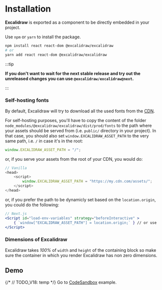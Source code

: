 # Installation

**Excalidraw** is exported as a component to be directly embedded in your project.

Use `npm` or `yarn` to install the package.

```bash
npm install react react-dom @excalidraw/excalidraw
# or
yarn add react react-dom @excalidraw/excalidraw
```

:::tip

**If you don't want to wait for the next stable release and try out the unreleased changes you can use `@excalidraw/excalidraw@next`.**

:::

### Self-hosting fonts

By default, Excalidraw will try to download all the used fonts from the [CDN](https://esm.run/@excalidraw/excalidraw/dist/prod).

For self-hosting purposes, you'll have to copy the content of the folder `node_modules/@excalidraw/excalidraw/dist/prod/fonts` to the path where your assets should be served from (i.e. `public/` directory in your project). In that case, you should also set `window.EXCALIDRAW_ASSET_PATH` to the very same path, i.e. `/` in case it's in the root:

```js
window.EXCALIDRAW_ASSET_PATH = "/";
```

or, if you serve your assets from the root of your CDN, you would do:

```js
// Vanilla
<head>
    <script>
        window.EXCALIDRAW_ASSET_PATH = "https://my.cdn.com/assets/";
    </script>    
</head>
```

or, if you prefer the path to be dynamicly set based on the `location.origin`, you could do the following:

```jsx
// Next.js
<Script id="load-env-variables" strategy="beforeInteractive" >
    { `window["EXCALIDRAW_ASSET_PATH"] = location.origin;` } // or use just "/"!
</Script>
```

### Dimensions of Excalidraw

Excalidraw takes _100%_ of `width` and `height` of the containing block so make sure the container in which you render Excalidraw has non zero dimensions.

## Demo

{/* // TODO_V18: temp */}
Go to [CodeSandbox](https://codesandbox.io/p/sandbox/github/excalidraw/excalidraw/tree/mrazator/release-v18/examples/with-script-in-browser) example.

